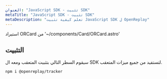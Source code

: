 ```yaml
---
العنوان: "JavaScript SDK - تثبيت SDK"
metaTitle: "JavaScript SDK - تثبيت SDK"
metaDescription: "تعلم كيفية تثبيت JavaScript SDK ل OpenReplay"
---
```

استيراد ORCard من '~/components/Card/ORCard.astro'

## التثبيت

سيقوم السطر التالي بتثبيت المتعقب ومعه ال SDK لتستفيد من جميع ميزات المتعقب.


```bash
npm i @openreplay/tracker
```

